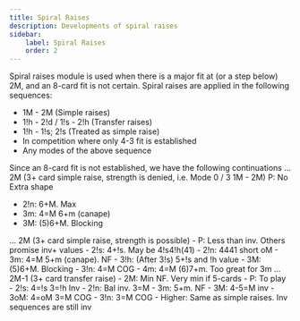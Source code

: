 ```yaml
---
title: Spiral Raises
description: Developments of spiral raises
sidebar:
    label: Spiral Raises
    order: 2
---
```



Spiral raises module is used when there is a major fit at (or a step below) 2M, and an 8-card fit is not certain.
Spiral raises are applied in the following sequences:
- 1M - 2M (Simple raises)
- 1!h - 2!d / 1!s - 2!h (Transfer raises)
- 1!h - 1!s; 2!s (Treated as simple raise)
- In competition where only 4-3 fit is established
- Any modes of the above sequence

Since an 8-card fit is not established, we have the following continuations
<BiddingTree>
... 2M (3+ card simple raise, strength is denied, i.e. Mode 0 / 3 1M - 2M)
P: No Extra shape
- 2!n: 6+M. Max
- 3m: 4=M 6+m (canape)
- 3M: (5)6+M. Blocking
</BiddingTree>

<BiddingTree>
... 2M (3+ card simple raise, strength is possible)
- P: Less than inv. Others promise inv+ values
- 2!s: 4+!s. May be 4!s4!h(41)
- 2!n: 4441 short oM
- 3m: 4=M 5+m (canape). NF
- 3!h: (After 3!s) 5+!s and !h value
- 3M: (5)6+M. Blocking
- 3!n: 4=M COG
- 4m: 4=M (6)7+m. Too great for 3m
</BiddingTree>

<BiddingTree>
... 2M-1 (3+ card transfer raise)
- 2M: Min NF. Very min if 5-cards
    - P: To play
    - 2!s: 4=!s 3=!h Inv
    - 2!n: Bal inv. 3=M
    - 3m: 5+m. NF
    - 3M: 4-5=M inv
    - 3oM: 4=oM 3=M COG
    - 3!n: 3=M COG
- Higher: Same as simple raises. Inv sequences are still inv
</BiddingTree>